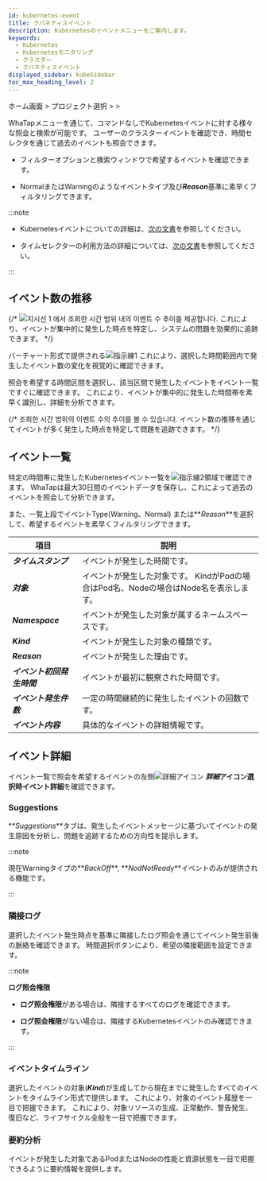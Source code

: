 ```yaml
---
id: kubernetes-event
title: クバネティスイベント
description: Kubernetesのイベントメニューをご案内します。
keywords:
  - Kubernetes
  - Kubernetesモニタリング
  - クラスター
  - クバネティスイベント
displayed_sidebar: kubeSidebar
toc_max_heading_level: 2
---
```


ホーム画面 &gt; プロジェクト選択 &gt; <Cmdname sid="side_analysis" className="uitext" /> &gt; <Cmdname sid="side_kubeEventList" className="uitext" />

WhaTap<Cmdname sid="side_kubeEventList" className="uitext" />メニューを通じて、コマンドなしでKubernetesイベントに対する様々な照会と検索が可能です。 ユーザーのクラスターイベントを確認でき、時間セレクタを通じて過去のイベントも照会できます。 

<ImgLang img='k8s-kuber-event.png' desc='クーバーネティスイベント'/>

- フィルターオプションと検索ウィンドウで希望するイベントを確認できます。 

- <span class='k8s-normal'>Normal</span>または<span class='slow'>Warning</span>のようなイベントタイプ及び***Reason***基準に素早くフィルタリングできます。

:::note 

- Kubernetesイベントについての詳細は、[次の文書](https://kubernetes.io/docs/reference/kubernetes-api/cluster-resources/event-v1/#Event)を参照してください。 

- タイムセレクターの利用方法の詳細については、[次の文書](usage-ui#timeselector)を参照してください。

:::

## イベント数の推移

{/* ![지시선 1](/img/number-01.png) <Cmdname sid="TTL06683" className="uitext" />에서 조회한 시간 범위 내의 이벤트 수 추이를 제공합니다. これにより、イベントが集中的に発生した時点を特定し、システムの問題を効果的に追跡できます。 */}

バーチャート形式で提供される![指示線1](/img/number-01.png) <Cmdname sid="TTL06683" className="uitext" />これにより、選択した時間範囲内で発生したイベント数の変化を視覚的に確認できます。 

照会を希望する時間区間を選択し、該当区間で発生したイベントをイベント一覧ですぐに確認できます。 これにより、イベントが集中的に発生した時間帯を素早く識別し、詳細を分析できます。

{/* 조회한 시간 범위의 이벤트 수의 추이를 볼 수 있습니다. イベント数の推移を通じてイベントが多く発生した時点を特定して問題を追跡できます。 */}

## イベント一覧

特定の時間帯に発生したKubernetesイベント一覧を![指示線2](/img/number-02.png)領域で確認できます。 WhaTapは最大30日間のイベントデータを保存し、これによって過去のイベントを照会して分析できます。 

また、一覧上段でイベントType(<span class='slow'>Warning</span>、<span class='k8s-normal'>Normal</span>) または**_Reason_**を選択して、希望するイベントを素早くフィルタリングできます。

| 項目               | 説明                                                   |
| ---------------- | ---------------------------------------------------- |
| **_タイムスタンプ_**    | イベントが発生した時間です。                                       |
| **_対象_**         | イベントが発生した対象です。 KindがPodの場合はPod名、Nodeの場合はNode名を表示します。 |
| **_Namespace_**  | イベントが発生した対象が属するネームスペースです。                            |
| **_Kind_**       | イベントが発生した対象の種類です。                                    |
| **_Reason_**     | イベントが発生した理由です。                                       |
| **_イベント初回発生時間_** | イベントが最初に観察された時間です。                                   |
| **_イベント発生件数_**   | 一定の時間継続的に発生したイベントの回数です。                              |
| **_イベント内容_**     | 具体的なイベントの詳細情報です。                                     |

## イベント詳細

イベント一覧で照会を希望するイベントの左側![詳細アイコン](/img/ico-detail-view.svg) **_詳細_**アイコン選択時**イベント詳細**を確認できます。 

<ImgLang img='k8s-kuber-event-details.png' desc='クーバーネティスイベント詳細'/>

### Suggestions

**_Suggestions_**タブは、発生したイベントメッセージに基づいてイベントの発生原因を分析し、問題を追跡するための方向性を提示します。

:::note 

現在<span class='slow'>Warning</span>タイプの**_BackOff_**, **_NodNotReady_**イベントのみが提供される機能です。 

:::

### 隣接ログ

選択したイベント発生時点を基準に隣接したログ照会を通じてイベント発生前後の脈絡を確認できます。 時間選択ボタンにより、希望の隣接範囲を設定できます。

:::note 

**ログ照会権限**

- **ログ照会権限**がある場合は、隣接するすべてのログを確認できます。

- **ログ照会権限**がない場合は、隣接するKubernetesイベントのみ確認できます。

:::

### イベントタイムライン

選択したイベントの対象(**_Kind_**)が生成してから現在までに発生したすべてのイベントをタイムライン形式で提供します。 これにより、対象のイベント履歴を一目で把握できます。 これにより、対象リソースの生成、正常動作、警告発生、復旧など、ライフサイクル全般を一目で把握できます。

### 要約分析

イベントが発生した対象であるPodまたはNodeの性能と資源状態を一目で把握できるように要約情報を提供します。 
